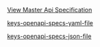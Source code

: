 

[View Master Api Specification](/api-current/openapi-specs/api)

[keys-openapi-specs-yaml-file](/openapi/keys.yaml)

[keys-openapi-specs-json-file](/openapi/keys.json)

<SwaggerUI url="../../openapi/keys.json" />
